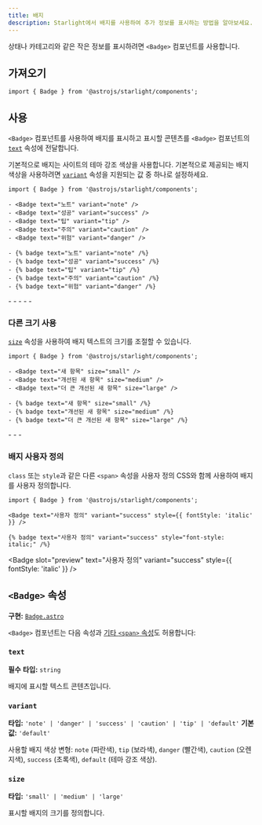 ```yaml
---
title: 배지
description: Starlight에서 배지를 사용하여 추가 정보를 표시하는 방법을 알아보세요.
---
```



상태나 카테고리와 같은 작은 정보를 표시하려면 `<Badge>` 컴포넌트를 사용합니다.


<Preview>

<Badge slot="preview" text="새 항목" />

</Preview>

## 가져오기

```tsx
import { Badge } from '@astrojs/starlight/components';
```

## 사용

`<Badge>` 컴포넌트를 사용하여 배지를 표시하고 표시할 콘텐츠를 `<Badge>` 컴포넌트의 [`text`](#text) 속성에 전달합니다.

기본적으로 배지는 사이트의 테마 강조 색상을 사용합니다.
기본적으로 제공되는 배지 색상을 사용하려면 [`variant`](#variant) 속성을 지원되는 값 중 하나로 설정하세요.

<Preview>

```mdx
import { Badge } from '@astrojs/starlight/components';

- <Badge text="노트" variant="note" />
- <Badge text="성공" variant="success" />
- <Badge text="팁" variant="tip" />
- <Badge text="주의" variant="caution" />
- <Badge text="위험" variant="danger" />
```

<Fragment slot="markdoc">

```markdoc
- {% badge text="노트" variant="note" /%}
- {% badge text="성공" variant="success" /%}
- {% badge text="팁" variant="tip" /%}
- {% badge text="주의" variant="caution" /%}
- {% badge text="위험" variant="danger" /%}
```

</Fragment>

<Fragment slot="preview">
	- <Badge text="노트" variant="note" />
	- <Badge text="성공" variant="success" />
	- <Badge text="팁" variant="tip" />
	- <Badge text="주의" variant="caution" />
	- <Badge text="위험" variant="danger" />
</Fragment>

</Preview>

### 다른 크기 사용

[`size`](#size) 속성을 사용하여 배지 텍스트의 크기를 조절할 수 있습니다.

<Preview>

```mdx /size="\w+"/
import { Badge } from '@astrojs/starlight/components';

- <Badge text="새 항목" size="small" />
- <Badge text="개선된 새 항목" size="medium" />
- <Badge text="더 큰 개선된 새 항목" size="large" />
```

<Fragment slot="markdoc">

```markdoc /size="\w+"/
- {% badge text="새 항목" size="small" /%}
- {% badge text="개선된 새 항목" size="medium" /%}
- {% badge text="더 큰 개선된 새 항목" size="large" /%}
```

</Fragment>

<Fragment slot="preview">
	- <Badge text="새 항목" size="small" />
	- <Badge text="개선된 새 항목" size="medium" />
	- <Badge text="더 큰 개선된 새 항목" size="large" />
</Fragment>

</Preview>

### 배지 사용자 정의

`class` 또는 `style`과 같은 다른 `<span>` 속성을 사용자 정의 CSS와 함께 사용하여 배지를 사용자 정의합니다.

<Preview>

```mdx "style={{ fontStyle: 'italic' }}"
import { Badge } from '@astrojs/starlight/components';

<Badge text="사용자 정의" variant="success" style={{ fontStyle: 'italic' }} />
```

<Fragment slot="markdoc">

```markdoc 'style="font-style: italic;"'
{% badge text="사용자 정의" variant="success" style="font-style: italic;" /%}
```

</Fragment>

<Badge
	slot="preview"
	text="사용자 정의"
	variant="success"
	style={{ fontStyle: 'italic' }}
/>

</Preview>

## `<Badge>` 속성

**구현:** [`Badge.astro`](https://github.com/withastro/starlight/blob/main/packages/starlight/user-components/Badge.astro)

`<Badge>` 컴포넌트는 다음 속성과 [기타 `<span>` 속성](https://developer.mozilla.org/ko/docs/Web/HTML/Global_attributes)도 허용합니다:

### `text`

**필수**
**타입:** `string`

배지에 표시할 텍스트 콘텐츠입니다.

### `variant`

**타입:** `'note' | 'danger' | 'success' | 'caution' | 'tip' | 'default'`
**기본값:** `'default'`

사용할 배지 색상 변형: `note` (파란색), `tip` (보라색), `danger` (빨간색), `caution` (오렌지색), `success` (초록색), `default` (테마 강조 색상).

### `size`

**타입:** `'small' | 'medium' | 'large'`

표시할 배지의 크기를 정의합니다.
